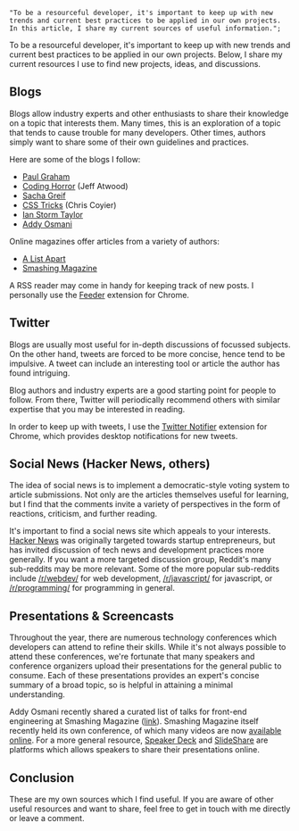 	"To be a resourceful developer, it's important to keep up with new trends and current best practices to be applied in our own projects. In this article, I share my current sources of useful information.";

To be a resourceful developer, it's important to keep up with new trends and current best practices to be applied in our own projects. Below, I share my current resources I use to find new projects, ideas, and discussions.

## Blogs

Blogs allow industry experts and other enthusiasts to share their knowledge on a topic that interests them. Many times, this is an exploration of a topic that tends to cause trouble for many developers. Other times, authors simply want to share some of their own guidelines and practices.

Here are some of the blogs I follow:

- [Paul Graham](http://www.paulgraham.com/articles.html)
- [Coding Horror](http://www.codinghorror.com/blog/) (Jeff Atwood)
- [Sacha Greif](http://sachagreif.com/)
- [CSS Tricks](http://css-tricks.com/) (Chris Coyier)
- [Ian Storm Taylor](http://ianstormtaylor.com/)
- [Addy Osmani](http://addyosmani.com/blog/)

Online magazines offer articles from a variety of authors:

- [A List Apart](http://alistapart.com/)
- [Smashing Magazine](http://www.smashingmagazine.com/)

A RSS reader may come in handy for keeping track of new posts. I personally use the [Feeder](https://chrome.google.com/webstore/detail/rss-feed-reader/pnjaodmkngahhkoihejjehlcdlnohgmp?utm_source=chrome-ntp-icon) extension for Chrome.

## Twitter

Blogs are usually most useful for in-depth discussions of focussed subjects. On the other hand, tweets are forced to be more concise, hence tend to be impulsive. A tweet can include an interesting tool or article the author has found intriguing.

Blog authors and industry experts are a good starting point for people to follow. From there, Twitter will periodically recommend others with similar expertise that you may be interested in reading.

In order to keep up with tweets, I use the [Twitter Notifier](https://chrome.google.com/webstore/detail/ikknnkomiokeodcdkknnhgjmncfiefmn) extension for Chrome, which provides desktop notifications for new tweets.

## Social News (Hacker News, others)

The idea of social news is to implement a democratic-style voting system to article submissions. Not only are the articles themselves useful for learning, but I find that the comments invite a variety of perspectives in the form of reactions, criticism, and further reading.

It's important to find a social news site which appeals to your interests. [Hacker News](http://news.ycombinator.com) was originally targeted towards startup entrepreneurs, but has invited discussion of tech news and development practices more generally. If you want a more targeted discussion group, Reddit's many sub-reddits may be more relevant. Some of the more popular sub-reddits include [/r/webdev/](http://reddit.com/r/webdev) for web development, [/r/javascript/](http://reddit.com/r/javascript) for javascript, or [/r/programming/](http://reddit.com/r/programming) for programming in general.

## Presentations & Screencasts

Throughout the year, there are numerous technology conferences which developers can attend to refine their skills. While it's not always possible to attend these conferences, we're fortunate that many speakers and conference organizers upload their presentations for the general public to consume. Each of these presentations provides an expert's concise summary of a broad topic, so is helpful in attaining a minimal understanding.

Addy Osmani recently shared a curated list of talks for front-end engineering at Smashing Magazine ([link](http://www.smashingmagazine.com/2012/12/22/talks-to-help-you-become-a-better-front-end-engineer-in-2013/)). Smashing Magazine itself recently held its own conference, of which many videos are now [available online](http://www.smashingmagazine.com/2012/12/07/the-smashing-conference-exclusive-videos-interviews/). For a more general resource, [Speaker Deck](https://speakerdeck.com/) and [SlideShare](http://www.slideshare.net/) are platforms which allows speakers to share their presentations online.

## Conclusion

These are my own sources which I find useful. If you are aware of other useful resources and want to share, feel free to get in touch with me directly or leave a comment.
